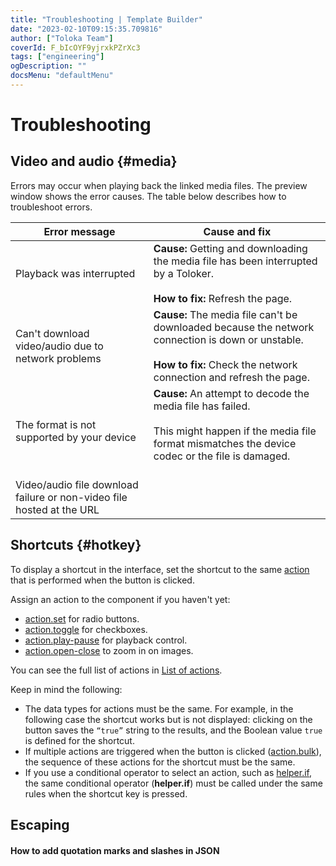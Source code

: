 ```yaml
---
title: "Troubleshooting | Template Builder"
date: "2023-02-10T09:15:35.709816"
author: ["Toloka Team"]
coverId: F_bIcOYF9yjrxkPZrXc3
tags: ["engineering"]
ogDescription: ""
docsMenu: "defaultMenu"
---
```



# Troubleshooting

## Video and audio {#media}

<Cut title="Video or audio is not playing">

Errors may occur when playing back the linked media files. The preview window shows the error causes. The table below describes how to troubleshoot errors.

**Error message**|**Cause and fix**
----- | -----
Playback was interrupted|**Cause:** Getting and downloading the media file has been interrupted by a Toloker.<br/><br/>**How to fix:** Refresh the page.
Can't download video/audio due to network problems|**Cause:** The media file can't be downloaded because the network connection is down or unstable.<br/><br/>**How to fix:** Check the network connection and refresh the page.
The format is not supported by your device|**Cause:** An attempt to decode the media file has failed.<br/><br/>This might happen if the media file format mismatches the device codec or the file is damaged.<br/><br/><TroubleshootingTable2/>
Video/audio file download failure or non-video file hosted at the URL| <TroubleshootingTable1/>

</Cut>

## Shortcuts {#hotkey}

<Cut title="A shortcut is not displayed">

To display a shortcut in the interface, set the shortcut to the same [action](/docs-new/template-builder/reference/actions) that is performed when the button is clicked.

Assign an action to the component if you haven't yet:

- [action.set](/docs-new/template-builder/reference/action.set) for radio buttons.
- [action.toggle](/docs-new/template-builder/reference/action.toggle) for checkboxes.
- [action.play-pause](/docs-new/template-builder/reference/action.play-pause) for playback control.
- [action.open-close](/docs-new/template-builder/reference/action.open-close) to zoom in on images.

You can see the full list of actions in [List of actions](/docs-new/template-builder/reference/actions).

Keep in mind the following:

- The data types for actions must be the same. For example, in the following case the shortcut works but is not displayed: clicking on the button saves the `“true”` string to the results, and the Boolean value `true` is defined for the shortcut.
- If multiple actions are triggered when the button is clicked ([action.bulk](/docs-new/template-builder/reference/action.bulk)), the sequence of these actions for the shortcut must be the same.
- If you use a conditional operator to select an action, such as [helper.if](/docs-new/template-builder/reference/helper.if), the same conditional operator (**helper.if**) must be called under the same rules when the shortcut key is pressed.

</Cut>

## Escaping

#### How to add quotation marks and slashes in JSON

<JsonGuideEscapingJson/>

<ContactSupport/>

